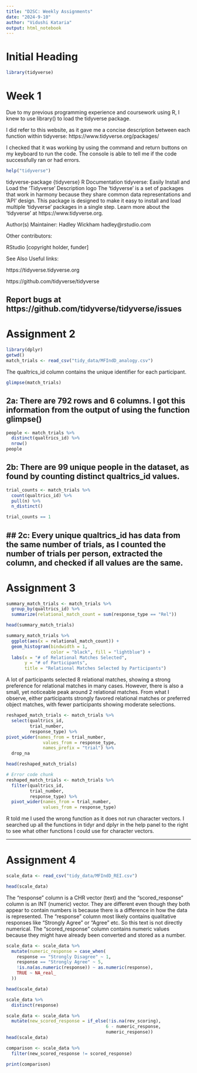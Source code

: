 ```yaml
---
title: "D2SC: Weekly Assignments"
date: "2024-9-10"
author: "Vidushi Kataria"
output: html_notebook
---
```

# Initial Heading
```r
library(tidyverse)
```
# Week 1
Due to my previous programming experience and coursework using R, I knew to use library() to load the tidyverse package.

I did refer to this website, as it gave me a concise description between each function within tidyverse: https://www.tidyverse.org/packages/ 

I checked that it was working by using the command and return buttons on my keyboard to run the code. The console is able to tell me if the code successfully ran or had errors. 

```r
help("tidyverse")
```
tidyverse-package {tidyverse}	R Documentation
tidyverse: Easily Install and Load the 'Tidyverse'
Description
logo
The 'tidyverse' is a set of packages that work in harmony because they share common data representations and 'API' design. This package is designed to make it easy to install and load multiple 'tidyverse' packages in a single step. Learn more about the 'tidyverse' at https://www.tidyverse.org.

Author(s)
Maintainer: Hadley Wickham hadley@rstudio.com

Other contributors:

RStudio [copyright holder, funder]

See Also
Useful links:

https://tidyverse.tidyverse.org

https://github.com/tidyverse/tidyverse

Report bugs at https://github.com/tidyverse/tidyverse/issues
--------------------------------------------------------------------------------
# Assignment 2

```r
library(dplyr)
getwd()
match_trials <- read_csv("tidy_data/MFIndD_analogy.csv")
```

The qualtrics_id column contains the unique identifier for each participant. 

```r
glimpse(match_trials)
```
## 2a: There are 792 rows and 6 columns. I got this information from the output of using the function glimpse()

```r
people <- match_trials %>%
  distinct(qualtrics_id) %>%
  nrow()
people
```

## 2b: There are 99 unique people in the dataset, as found by counting distinct qualtrics_id values.

```r
trial_counts <- match_trials %>%
  count(qualtrics_id) %>%
  pull(n) %>%
  n_distinct()

trial_counts == 1
```

## 2c: Every unique qualtrics_id has data from the same number of trials, as I counted the number of trials per person, extracted the column, and checked if all values are the same.
--------------------------------------------------------------------------

# Assignment 3

```r
summary_match_trials <- match_trials %>%
  group_by(qualtrics_id) %>%
  summarize(relational_match_count = sum(response_type == "Rel"))

head(summary_match_trials)
```


```r
summary_match_trials %>%
  ggplot(aes(x = relational_match_count)) +
  geom_histogram(bindwidth = 1,
                 color = "black", fill = "lightblue") +
  labs(x = "# of Relational Matches Selected",
       y = "# of Participants",
       title = "Relational Matches Selected by Participants")
```
A lot of participants selected 8 relational matches, showing a strong preference for relational matches in many cases. However, there is also a small, yet noticeable peak around 2 relational matches. From what I observe, either participants strongly favored relational matches or preferred object matches, with fewer participants showing moderate selections.


```r
reshaped_match_trials <- match_trials %>%
  select(qualtrics_id,
         trial_number,
         response_type) %>%
pivot_wider(names_from = trial_number,
              values_from = response_type,
              names_prefix = "trial") %>%
  drop_na

head(reshaped_match_trials)
```


```r
# Error code chunk
reshaped_match_trials <- match_trials %>%
  filter(qualtrics_id,
         trial_number,
         response_type) %>%
  pivot_wider(names_from = trial_number,
              values_from = response_type)
```
R told me I used the wrong function as it does not run character vectors. I searched up all the functions in tidyr and dplyr in the help panel to the right to see what other functions I could use for character vectors.

-----------------------------------------------------------------------
# Assignment 4
```r
scale_data <- read_csv("tidy_data/MFIndD_REI.csv")

head(scale_data)
```
The "response" column is a CHR vector (text) and the "scored_response" column is an INT (numeric) vector. 
They are different even though they both appear to contain numbers is because there is a difference in how the data is represented. The "response" column most likely contains qualitative responses like "Strongly Agree" or "Agree" etc. So this text is not directly numerical.
The "scored_response" column contains numeric values because they might have already been converted and stored as a number.

```r
scale_data <- scale_data %>%
  mutate(numeric_response = case_when(
    response == "Strongly Disagree" ~ 1,
    response == "Strongly Agree" ~ 5,
    !is.na(as.numeric(response)) ~ as.numeric(response),
    TRUE ~ NA_real_
  ))

head(scale_data)
```
```r
scale_data %>%
  distinct(response)
```


```r
scale_data <- scale_data %>%
  mutate(new_scored_response = if_else(!is.na(rev_scoring),
                                      6 - numeric_response,
                                      numeric_response))
head(scale_data)
```

```r
comparison <- scale_data %>%
  filter(new_scored_response != scored_response) 

print(comparison)
```


